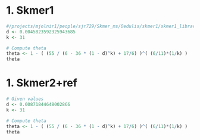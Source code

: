 # 1. Skmer1
```r
#/projects/mjolnir1/people/sjr729/Skmer_ms/Oedulis/skmer1/skmer1_library/distance_matrix.txt
d <- 0.0045823592325943685
k <- 31

# Compute theta
theta <- 1 - ( (55 / (6 - 36 * (1 - d)^k) + 17/6) )^( (6/11)*(1/k) )
theta

```

# 1. Skmer2+ref

```r
# Given values
d <- 0.00871844648002866
k <- 31

# Compute theta
theta <- 1 - ( (55 / (6 - 36 * (1 - d)^k) + 17/6) )^( (6/11)*(1/k) )
theta
```